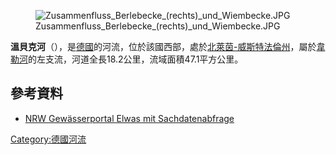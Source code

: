 {{Onesource|time=2020-08-15T06:01:37+00:00}}
{{Coord|51.94638110|N|8.853220930|E|display=title}}
[[Image:Zusammenfluss_Berlebecke_(rechts)_und_Wiembecke.JPG|right]]

'''溫貝克河'''（{{lang-de|Wiembecke}}），是[[德國|德國]]的河流，位於該國西部，處於[[北萊茵-威斯特法倫州|北萊茵-威斯特法倫州]]，屬於[[韦勒河_(威悉河支流)|韋勒河]]的左支流，河道全長18.2公里，流域面積47.1平方公里。

==參考資料==
* [http://www.elwasweb.nrw.de/elwas-web/index.jsf# NRW Gewässerportal Elwas mit Sachdatenabfrage] {{Wayback|url=http://www.elwasweb.nrw.de/elwas-web/index.jsf |date=20200707162900 }}

{{Germany-geo-stub}}
[[Category:德國河流|Category:德國河流]]